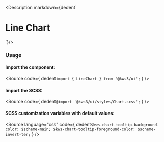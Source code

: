 
<Version />

<Description markdown={dedent`
# Line Chart
`}/>

<Meta of={Stories} />
<Canvas of={Stories.Main} />
<Controls />

### Usage
#### Import the component:
<Source
  code={
    dedent`import { LineChart } from '@kws3/ui';`
  }
/>

#### Import the SCSS:
<Source
  code={
    dedent`@import '@kws3/ui/styles/Chart.scss';`
  }
/>

#### SCSS customization variables with default values:
<Source
  language="css"
  code={
    dedent`
      $kws-chart-tooltip-background-color: $scheme-main;
      $kws-chart-tooltip-foreground-color: $scheme-invert-ter;
    `
  }
/>
